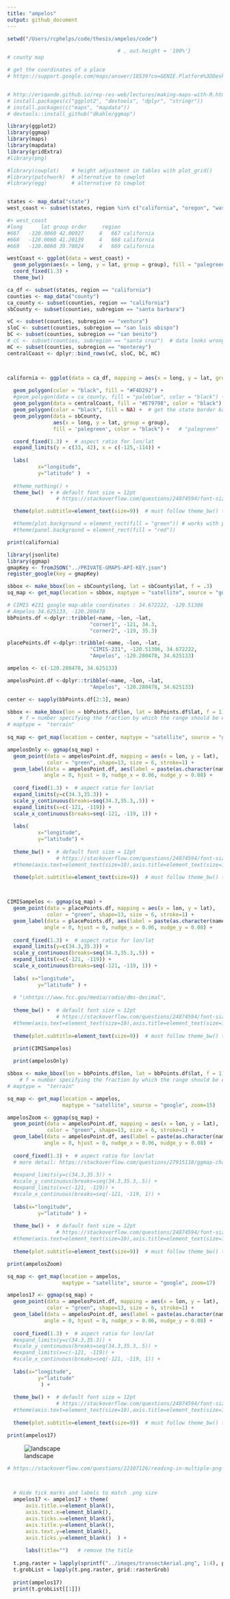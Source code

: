 ```yaml
---
title: "ampelos"
output: github_document
---
```


```r
setwd("/Users/rcphelps/code/thesis/ampelos/code")
```


```r
                                    # , out.height = '100%'}
# county map

# get the coordinates of a place
# https://support.google.com/maps/answer/18539?co=GENIE.Platform%3DDesktop&hl=en


# http://eriqande.github.io/rep-res-web/lectures/making-maps-with-R.html
# install.packages(c("ggplot2", "devtools", "dplyr", "stringr"))
# install.packages(c("maps", "mapdata"))
# devtools::install_github("dkahle/ggmap")

library(ggplot2)
library(ggmap)
library(maps)
library(mapdata)
library(gridExtra)
#library(png)

#library(cowplot)    # height adjustment in tables with plot_grid()
#library(patchwork)  # alternative to cowplot
#library(egg)        # alternative to cowplot


states <- map_data("state")
west_coast <- subset(states, region %in% c("california", "oregon", "washington"))

#> west_coast
#long      lat group order     region
#667   -120.0060 42.00927     4   667 california
#668   -120.0060 41.20139     4   668 california
#669   -120.0060 39.70024     4   669 california

westCoast <- ggplot(data = west_coast) + 
  geom_polygon(aes(x = long, y = lat, group = group), fill = "palegreen", color = "black") +
  coord_fixed(1.3) +
  theme_bw()

ca_df <- subset(states, region == "california")
counties <- map_data("county")
ca_county <- subset(counties, region == "california")
sbCounty <- subset(counties, subregion == "santa barbara")

vC <- subset(counties, subregion == "ventura")
sloC <- subset(counties, subregion == "san luis obispo")
bC <- subset(counties, subregion == "san benito")
# cC <- subset(counties, subregion == "santa cruz")  # data looks wrong
mC <- subset(counties, subregion == "monterey")
centralCoast <- dplyr::bind_rows(vC, sloC, bC, mC)



california <- ggplot(data = ca_df, mapping = aes(x = long, y = lat, group = group)) + 
  
  geom_polygon(color = "black", fill = "#F4D292") + 
  #geom_polygon(data = ca_county, fill = "paleblue", color = "black") +
  geom_polygon(data = centralCoast, fill = "#E79798", color = "black") +
  geom_polygon(color = "black", fill = NA) +  # get the state border back on top
  geom_polygon(data = sbCounty, 
               aes(x = long, y = lat, group = group), 
               fill = 'palegreen', color = "black") +   # "palegreen"

  coord_fixed(1.3) +  # aspect ratio for lon/lat
  expand_limits(y = c(33, 42), x = c(-125,-114)) +
  
  labs(
          x="longitude", 
          y="latitude" )  +
  
  #theme_nothing() +
  theme_bw()  + # default font size = 12pt
                # https://stackoverflow.com/questions/24874594/font-size-confusion-in-ggplot2

  theme(plot.subtitle=element_text(size=9))  # must follow theme_bw() to override default

  #theme(plot.background = element_rect(fill = "green")) # works with plot_grid(), not patchwork
  #theme(panel.background = element_rect(fill = "red"))

print(california)

```




```r


library(jsonlite)
library(ggmap)
gmapKey <- fromJSON("../PRIVATE-GMAPS-API-KEY.json")
register_google(key = gmapKey) 

sbbox <- make_bbox(lon = sbCounty$long, lat = sbCounty$lat, f = .3)
sq_map <- get_map(location = sbbox, maptype = "satellite", source = "google")

# CIMIS #231 google map-able coordinates : 34.672222, -120.51306
# Ampelos 34.625133, -120.280478
bbPoints.df <-dplyr::tribble(~name, ~lon, ~lat, 
                           "corner1", -121, 34.3,
                           "corner2", -119, 35.3)

placePoints.df <-dplyr::tribble(~name, ~lon, ~lat, 
                           "CIMIS-231", -120.51306, 34.672222, 
                           "Ampelos", -120.280478, 34.625133)

ampelos <- c(-120.280478, 34.625133)

ampelosPoint.df <-dplyr::tribble(~name, ~lon, ~lat, 
                           "Ampelos", -120.280478, 34.625133)

center <- sapply(bbPoints.df[2:3], mean)

sbbox <- make_bbox(lon = bbPoints.df$lon, lat = bbPoints.df$lat, f = 1)
    # f = number specifying the fraction by which the range should be extended
# maptype =  "terrain"
  
sq_map <- get_map(location = center, maptype = "satellite", source = "google", zoom=9)


```


```r


ampelosOnly <- ggmap(sq_map) + 
  geom_point(data = ampelosPoint.df, mapping = aes(x = lon, y = lat), 
             color = "green", shape=13, size = 6, stroke=1) +
  geom_label(data = ampelosPoint.df, aes(label = paste(as.character(name), sep="")), 
            angle = 0, hjust = 0, nudge_x = 0.06, nudge_y = 0.08) +
  
  coord_fixed(1.3) +  # aspect ratio for lon/lat
  expand_limits(y=c(34.3,35.3)) +
  scale_y_continuous(breaks=seq(34.3,35.3,.5)) +
  expand_limits(x=c(-121, -119)) +
  scale_x_continuous(breaks=seq(-121, -119, 1)) +
  
  labs(
          x="longitude", 
          y="latitude") +
  
  theme_bw() +  # default font size = 12pt
                # https://stackoverflow.com/questions/24874594/font-size-confusion-in-ggplot2
  #theme(axis.text=element_text(size=10),axis.title=element_text(size=10))
  
  theme(plot.subtitle=element_text(size=9))  # must follow theme_bw() to override default



CIMISampelos <- ggmap(sq_map) + 
  geom_point(data = placePoints.df, mapping = aes(x = lon, y = lat), 
             color = "green", shape=13, size = 6, stroke=1) +
  geom_label(data = placePoints.df, aes(label = paste(as.character(name), sep="")), 
            angle = 0, hjust = 0, nudge_x = 0.06, nudge_y = 0.08) +
  
  coord_fixed(1.3) +  # aspect ratio for lon/lat
  expand_limits(y=c(34.3,35.3)) +
  scale_y_continuous(breaks=seq(34.3,35.3,.5)) +
  expand_limits(x=c(-121, -119)) +
  scale_x_continuous(breaks=seq(-121, -119, 1)) +
  
  labs( x="longitude", 
          y="latitude" ) +
  
  # "\nhttps://www.fcc.gov/media/radio/dms-decimal",
  
  theme_bw() +  # default font size = 12pt
                # https://stackoverflow.com/questions/24874594/font-size-confusion-in-ggplot2
  #theme(axis.text=element_text(size=10),axis.title=element_text(size=10))
  
  theme(plot.subtitle=element_text(size=9))  # must follow theme_bw() to override default

  print(CIMISampelos)
  
  print(ampelosOnly)


```


```r

sbbox <- make_bbox(lon = bbPoints.df$lon, lat = bbPoints.df$lat, f = 1)
    # f = number specifying the fraction by which the range should be extended
# maptype =  "terrain"

sq_map <- get_map(location = ampelos, 
                  maptype = "satellite", source = "google", zoom=15)

ampelosZoom <- ggmap(sq_map) + 
  geom_point(data = ampelosPoint.df, mapping = aes(x = lon, y = lat), 
             color = "green", shape=13, size = 6, stroke=1) +
  geom_label(data = ampelosPoint.df, aes(label = paste(as.character(name), sep="")), 
            angle = 0, hjust = 0, nudge_x = 0.06, nudge_y = 0.08) +
  
  coord_fixed(1.3) +  # aspect ratio for lon/lat
  # more detail: https://stackoverflow.com/questions/27915118/ggmap-changing-size-of-map
  
  #expand_limits(y=c(34.3,35.3)) +
  #scale_y_continuous(breaks=seq(34.3,35.3,.5)) +
  #expand_limits(x=c(-121, -119)) +
  #scale_x_continuous(breaks=seq(-121, -119, 1)) +
  
  labs(x="longitude", 
          y="latitude" ) +
  
  theme_bw() +  # default font size = 12pt
                # https://stackoverflow.com/questions/24874594/font-size-confusion-in-ggplot2
  #theme(axis.text=element_text(size=10),axis.title=element_text(size=10))
  
  theme(plot.subtitle=element_text(size=9))  # must follow theme_bw() to override default

print(ampelosZoom)


```


```r

sq_map <- get_map(location = ampelos, 
                  maptype = "satellite", source = "google", zoom=17)

ampelos17 <- ggmap(sq_map) + 
  geom_point(data = ampelosPoint.df, mapping = aes(x = lon, y = lat), 
             color = "green", shape=13, size = 6, stroke=1) +
  geom_label(data = ampelosPoint.df, aes(label = paste(as.character(name), sep="")), 
            angle = 0, hjust = 0, nudge_x = 0.06, nudge_y = 0.08) +
  
  coord_fixed(1.3) +  # aspect ratio for lon/lat
  #expand_limits(y=c(34.3,35.3)) +
  #scale_y_continuous(breaks=seq(34.3,35.3,.5)) +
  #expand_limits(x=c(-121, -119)) +
  #scale_x_continuous(breaks=seq(-121, -119, 1)) +
  
  labs(x="longitude", 
          y="latitude" 
           ) +
  
  theme_bw() +  # default font size = 12pt
                # https://stackoverflow.com/questions/24874594/font-size-confusion-in-ggplot2
  #theme(axis.text=element_text(size=10),axis.title=element_text(size=10))
  
  theme(plot.subtitle=element_text(size=9))  # must follow theme_bw() to override default

print(ampelos17)

```




![landscape](../images/transectAerial.png)


```r

# https://stackoverflow.com/questions/22107126/reading-in-multiple-png-files-in-order-to-create-a-new-plot-with-grid-arrange


  
  # Hide tick marks and labels to match .png size
  ampelos17 <- ampelos17 + theme(
      axis.title.x=element_blank(),
      axis.text.x=element_blank(),
      axis.ticks.x=element_blank(),
      axis.title.y=element_blank(),
      axis.text.y=element_blank(),
      axis.ticks.y=element_blank()  ) +
    
      labs(title="")   # remove the title
  
  t.png.raster = lapply(sprintf("../images/transectAerial.png", 1:4), png::readPNG)
  t.grobList = lapply(t.png.raster, grid::rasterGrob)
  
  print(ampelos17)
  print(t.grobList[[1]])
  



```

